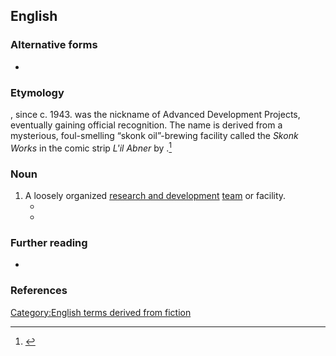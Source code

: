 {{also|skunk works}}
==English==

===Alternative forms===
* {{alt|en|skunk works}}

===Etymology===
{{com|en|skunk|works}}, since c. 1943. ''{{w|Skunk Works}}'' was the nickname of {{w|Lockheed}} Advanced Development Projects, eventually gaining official recognition. The name is derived from a mysterious, foul-smelling “skonk oil”-brewing facility called the ''Skonk Works'' in the comic strip ''L'il Abner'' by {{w|Al Capp}}.<ref>{{cite-book|author=George Tesar|page=117|title=Strategic Technology Management: Building Bridges Between Sciences|year=2003|passage=Legend goes that one of Lockheed's engineers asked, "What the heck is Kelly [a Lockheed engineer] doing in there?" "Oh, he's stirring up some kind of brew," was the answer. This brought to mind [[w:Al Capp|Al Capp's]] popular comic strip, [[w:Li'l Abner|Li'l Abner]] and the hairy Indian who regularly stirred up the brew, throwing in skunks, old shoes, and other likely material to make his 'Kickapoo Joy Juice'. Thus, the skunk works was born and named.}}</ref>

===Noun===
{{en-noun|skunkworks}}

# A loosely organized [[research and development]] [[team]] or facility.
#* {{quote-journal|en|author=Teresa Riordan|title=When it comes to number of patents, the petroleum industry is a veritable gusher|work=The New York Times|date=1998-01-19|url=https://www.nytimes.com/1998/01/19/business/patents-when-it-comes-number-patents-petroleum-industry-veritable-gusher.html|issn=0362-4331|passage=Not all ideas coming out of the Phillips '''skunkworks''' have been success stories, of course. A polyethelene saddle never even made it through the patent process.}}
#* {{quote-web|en|url=http://www.theguardian.com/politics/2020/jul/10/downing-street-seeks-data-expert-to-set-up-skunkworks-in-number-10|title=Downing Street seeks data expert to set up ‘skunkworks’ in No 10|date=2020-07-10|author=Heather Stewart|work=The Guardian|passage=Downing Street is seeking applications for a £135,000-a-year data expert to set up a “'''skunkworks'''” in No 10, in the latest evidence of Dominic Cummings’ Whitehall shake-up.}}

===Further reading===
* {{pedia|skunkworks project}}

===References===
<references/>

[[Category:English terms derived from fiction]]